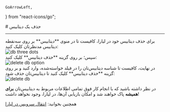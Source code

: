     GoArrowLeft,
} from "react-icons/go";

<Layout>
<Head>
<title>مستندات حذف دیتابیس  - لیارا</title>
<meta property="og:title" content="مستندات خدمات رایانش ابری لیارا" />
<meta property="og:description" content="مستندات مربوط به نحوه حذف یک دیتابیس از پنل کاربری"  />
<meta property="og:image" content="https://files.liara.ir/liara/logos/liara-poster.jpg" />
</Head>
# حذف یک دیتابیس

<hr className="mb-2" />
برای حذف دیتابیس خود در لیارا، کافیست تا در منوی **دیتابیس** بر روی سه‌نقطه دیتابیس مدنظرتان کلیک کنید:

<div className="h-4" />
<img src="https://files.liara.ir/liara/docs/db-three-dots.png" alt="db three dots"/>
<div className="h-4" />
سپس؛ بر روی گزینه **حذف دیتابیس** کلیک کنید:
<div className="h-4" />
<img src="https://files.liara.ir/liara/docs/delete-a-db-option.png" alt="delete db option"/>
<div className="h-4" />
در نهایت، کافیست تا شناسه دیتابیس‌تان را در فیلد خواسته‌شده، وارد کنید و بر روی گزینه **حذف دیتابیس** کلیک کنید تا دیتابیس‌تان حذف شود:
<div className="h-4" />
<img src="https://files.liara.ir/liara/docs/delete-db.png" alt="delete db"/>
<div className="h-4" />

در نظر داشته باشید که با انجام کار فوق تمامی اطلاعات مربوط به دیتابیس‌تان
**برای همیشه** پاک خواهند شد و امکان بازیابی آن‌ها، در لیارا، وجود نخواهد داشت!

<Alert variant="success">
<p>
همچنین بخوانید: <a href="/dbaas/move" className="text-[#2196f3] ">انتقال سرویس در لیارا</a>
</p>
</Alert>
</Layout>